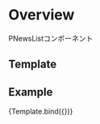 
<Meta title="Organisms/PNewsList" component={PNewsList} />

# Overview

PNewsListコンポーネント

## Template


## Example

<Canvas>
  <Story
    name="PNewsList"
    args={{
      news: Faker.createFakeArrayFromObject({
        date: new Date("2022-04-27"),
        text: "Dignissimos quis repudiandae vel pariatur nemo aut.",
        url: "/"
      }, 5)
    }}
  >
    {Template.bind({})}
  </Story>
</Canvas>

<Props story="PNewsList" />
